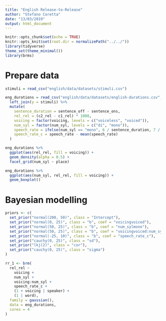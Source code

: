 ```yaml
---
title: "English Release-to-Release"
author: "Stefano Coretta"
date: "13/03/2019"
output: html_document
---
```


```r
knitr::opts_chunk$set(echo = TRUE)
knitr::opts_knit$set(root.dir = normalizePath("../../"))
library(tidyverse)
theme_set(theme_minimal())
library(brms)
```

# Prepare data

```r
stimuli = read_csv("english/data/datasets/stimuli.csv")

eng_durations = read_csv("english/data/datasets/english-durations.csv", na = "--undefined--") %>%
  left_join(y = stimuli) %>%
  mutate(
    sentence_duration = sentence_off - sentence_ons,
    rel_rel = (c2_rel - c1_rel) * 1000,
    voicing = factor(voicing, levels = c("voiceless", "voiced")),
    num_syl = factor(num_syl, levels = c("di", "mono")),
    speech_rate = ifelse(num_syl == "mono", 6 / sentence_duration, 7 / sentence_duration),
    speech_rate_c = speech_rate - mean(speech_rate)
  )
```

```r
eng_durations %>%
  ggplot(aes(rel_rel, fill = voicing)) +
  geom_density(alpha = 0.5) +
  facet_grid(num_syl ~ place)
```

```r
eng_durations %>%
  ggplot(aes(num_syl, rel_rel, fill = voicing)) +
  geom_boxplot()
```

# Bayesian modelling

```r
priors <- c(
  set_prior("normal(200, 50)", class = "Intercept"),
  set_prior("normal(0, 25)", class = "b", coef = "voicingvoiced"),
  set_prior("normal(50, 25)", class = "b", coef = "num_sylmono"),
  set_prior("normal(50, 25)", class = "b", coef = "voicingvoiced:num_sylmono"),
  set_prior("normal(-25, 10)", class = "b", coef = "speech_rate_c"),
  set_prior("cauchy(0, 25)", class = "sd"),
  set_prior("lkj(2)", class = "cor"),
  set_prior("cauchy(0, 25)", class = "sigma")
)

rr_1 <- brm(
  rel_rel ~
    voicing +
    num_syl +
    voicing:num_syl +
    speech_rate_c +
    (1 + voicing | speaker) +
    (1 | word),
  family = gaussian(),
  data = eng_durations,
  cores = 4
)
```

